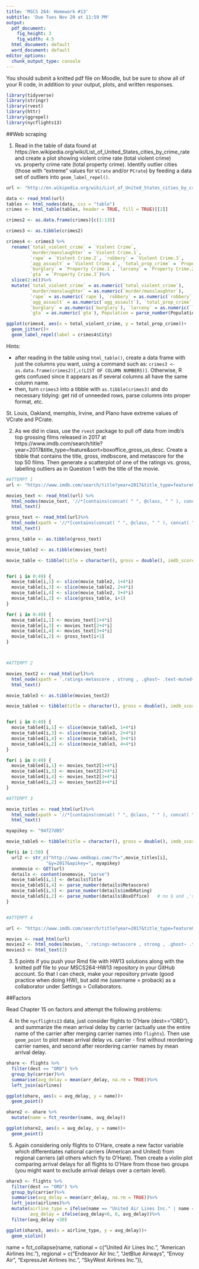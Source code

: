```yaml
---
title: 'MSCS 264: Homework #13'
subtitle: 'Due Tues Nov 20 at 11:59 PM'
output:
  pdf_document:
    fig_height: 3
    fig_width: 4.5
  html_document: default
  word_document: default
editor_options: 
  chunk_output_type: console
---
```


You should submit a knitted pdf file on Moodle, but be sure to show all of your R code, in addition to your output, plots, and written responses.

```r
library(tidyverse)
library(stringr)
library(rvest)
library(httr)
library(ggrepel)
library(nycflights13)
```

##Web scraping

1. Read in the table of data found at https://en.wikipedia.org/wiki/List_of_United_States_cities_by_crime_rate and create a plot showing violent crime rate (total violent crime) vs. property crime rate (total property crime).  Identify outlier cities (those with "extreme" values for `VCrate` and/or `PCrate`) by feeding a data set of outliers into `geom_label_repel()`.

```r
url <- "http://en.wikipedia.org/wiki/List_of_United_States_cities_by_crime_rate"

data <- read_html(url)
tables <- html_nodes(data, css = "table")
crimes <- html_table(tables, header = TRUE, fill = TRUE)[[2]]

crimes2 <- as.data.frame(crimes)[c(1:13)]

crimes3 <- as.tibble(crimes2)

crimes4 <- crimes3 %>%
  rename(`total_violent_crime` = `Violent Crime`,
         `murder/manslaughter` = `Violent Crime.1`,
         `rape` = `Violent Crime.2`, `robbery` = `Violent Crime.3`,
         `agg_assault` = `Violent Crime.4`, `total_prop_crime` = `Property Crime`,
         `burglary` = `Property Crime.1`, `larceny` = `Property Crime.2`,
         `gta` = `Property Crime.3`)%>%
  slice(2:n())%>%
  mutate(`total_violent_crime` = as.numeric(`total_violent_crime`),
         `murder/manslaughter` = as.numeric(`murder/manslaughter`),
         `rape` = as.numeric(`rape`), `robbery` = as.numeric(`robbery`),
         `agg_assault` = as.numeric(`agg_assault`), `total_prop_crime` = as.numeric(`total_prop_crime`),
         `burglary` = as.numeric(`burglary`), `larceny` = as.numeric(`larceny`),
         `gta` = as.numeric(`gta`), Population = parse_number(Population))

ggplot(crimes4, aes(x = total_violent_crime, y = total_prop_crime))+
  geom_jitter()+
  geom_label_repel(label = crimes4$City)
```


Hints:

- after reading in the table using `html_table()`, create a data frame with just the columns you want, using a command such as: `crimes3 <- as.data.frame(crimes2)[,c(LIST OF COLUMN NUMBERS)]`.  Otherwise, R gets confused since it appears as if several columns all have the same column name.
- then, turn `crimes3` into a tibble with `as.tibble(crimes3)` and do necessary tidying: get rid of unneeded rows, parse columns into proper format, etc.

\textbf{Answer:} St. Louis, Oakland, memphis, Irvine, and Plano have extreme values of VCrate and PCrate.

2. As we did in class, use the `rvest` package to pull off data from imdb's top grossing films released in 2017 at https://www.imdb.com/search/title?year=2017&title_type=feature&sort=boxoffice_gross_us,desc.  Create a tibble that contains the title, gross, imdbscore, and metascore for the top 50 films.  Then generate a scatterplot of one of the ratings vs. gross, labelling outliers as in Question 1 with the title of the movie.

```r
#ATTEMPT 1
url <- "https://www.imdb.com/search/title?year=2017&title_type=feature&sort=boxoffice_gross_us,desc"

movies_text <- read_html(url) %>%
  html_nodes(movie_text, '//*[contains(concat( " ", @class, " " ), concat( " ", "ratings-imdb-rating", " " ))] | //*[contains(concat( " ", @class, " " ), concat( " ", "ratings-metascore", " " ))] | //*[contains(concat( " ", @class, " " ), concat( " ", "lister-item-header", " " ))]//a') %>% 
  html_text()

gross_text <- read_html(url)%>%
  html_node(xpath = '//*[contains(concat( " ", @class, " " ), concat( " ", "sort-num_votes-visible", " " ))]//*~[contains(concat( " ", @class, " " ), concat( " ", "ghost", " " ))]//span') %>%
  html_text()

gross_table <- as.tibble(gross_text)

movie_table2 <- as.tibble(movies_text) 

movie_table <- tibble(title = character(), gross = double(), imdb_score = double(), metascore = double())


for( i in 0:49) {
  movie_table[i,1] <- slice(movie_table2, 1+4*i)
  movie_table[i,3] <- slice(movie_table2, 2+4*i)
  movie_table[i,4] <- slice(movie_table2, 3+4*i)
  movie_table[i,2] <- slice(gross_table, i+1)
}

for( i in 0:49) {
  movie_table[i,1] <- movies_text[1+4*i]
  movie_table[i,3] <- movies_text[2+4*i]
  movie_table[i,4] <- movies_text[3+4*i]
  movie_table[i,2] <- gross_text[i+1]
}



#ATTEMPT 2

movies_text2 <- read_html(url)%>%
  html_node(xpath = '.ratings-metascore , strong , .ghost~ .text-muted+ span , .lister-item-header a') %>%
  html_text()

movie_table3 <- as.tibble(movies_text2)

movie_table4 <- tibble(title = character(), gross = double(), imdb_score = double(), metascore = double())


for( i in 0:49) {
  movie_table4[i,1] <- slice(movie_table3, 1+4*i)
  movie_table4[i,3] <- slice(movie_table3, 2+4*i)
  movie_table4[i,4] <- slice(movie_table3, 3+4*i)
  movie_table4[i,2] <- slice(movie_table3, 4+4*i)
}

for( i in 0:49) {
  movie_table4[i,1] <- movies_text2[1+4*i]
  movie_table4[i,3] <- movies_text2[2+4*i]
  movie_table4[i,4] <- movies_text2[3+4*i]
  movie_table4[i,2] <- movies_text2[4+4*i]
}

#ATTEMPT 3

movie_titles <- read_html(url)%>%
  html_node(xpath = '//*[contains(concat( " ", @class, " " ), concat( " ", "lister-item-header", " " ))]//a') %>%
  html_text()

myapikey <- "94f27d05"

movie_table5 <- tibble(title = character(), gross = double(), imdb_score = double(), metascore = double())

for(i in 1:50) {
  url2 <- str_c("http://www.omdbapi.com/?t=",movie_titles[i],
               "&y=2017&apikey=", myapikey)
  onemovie <- GET(url)
  details <- content(onemovie, "parse")
  movie_table5[i,1] <- details$Title
  movie_table5[i,4] <- parse_number(details$Metascore)
  movie_table5[i,3] <- parse_number(details$imdbRating)
  movie_table5[i,2] <- parse_number(details$BoxOffice)   # no $ and ,'s
}


#ATTEMPT 4

url <- "https://www.imdb.com/search/title?year=2017&title_type=feature&sort=boxoffice_gross_us,desc"

movies <- read_html(url)
movies2 <- html_nodes(movies, '.ratings-metascore , strong , .ghost~ .text-muted+ span , .lister-item-header a')
movies3 <- html_text(2)

```


3. 5 points if you push your Rmd file with HW13 solutions along with the knitted pdf file to your MSCS264-HW13 repository in your GitHub account.  So that I can check, make your repository private (good practice when doing HW), but add me (username = proback) as a collaborator under Settings > Collaborators.

##Factors

Read Chapter 15 on factors and attempt the following problems:

4. In the `nycflights13` data, just consider flights to O'Hare (dest=="ORD"), and summarize the mean arrival delay by carrier (actually use the entire name of the carrier after merging carrier names into `flights`).  Then use `geom_point` to plot mean arrival delay vs. carrier - first without reordering carrier names, and second after reordering carrier names by mean arrival delay.

```r
ohare <- flights %>%
  filter(dest == "ORD") %>%
  group_by(carrier)%>%
  summarise(avg_delay = mean(arr_delay, na.rm = TRUE))%>%
  left_join(airlines)

ggplot(ohare, aes(x = avg_delay, y = name))+
  geom_point()

ohare2 <- ohare %>%
  mutate(name = fct_reorder(name, avg_delay))

ggplot(ohare2, aes(x = avg_delay, y = name))+
  geom_point()
```


5. Again considering only flights to O'Hare, create a new factor variable which differentiates national carriers (American and United) from regional carriers (all others which fly to O'Hare).  Then create a violin plot comparing arrival delays for all flights to O'Hare from those two groups (you might want to exclude arrival delays over a certain level).

```r
ohare3 <- flights %>%
  filter(dest == "ORD") %>%
  group_by(carrier)%>%
  summarise(avg_delay = mean(arr_delay, na.rm = TRUE))%>%
  left_join(airlines)%>%
  mutate(airline_type = ifelse(name == "United Air Lines Inc." | name == "American Airlines Inc.", "national", "regional"),
         avg_delay = ifelse(avg_delay<0, 0, avg_delay))%>%
  filter(avg_delay <30)

ggplot(ohare3, aes(x = airline_type, y = avg_delay))+
  geom_violin()
```


name = fct_collapse(name, national = c("United Air Lines Inc.", "American Airlines Inc."),
                            regional = c("Endeavor Air Inc.", "JetBlue Airways", "Envoy Air", "ExpressJet Airlines Inc.", "SkyWest Airlines Inc.")),
